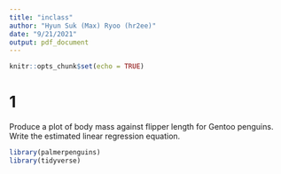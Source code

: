 ```yaml
---
title: "inclass"
author: "Hyun Suk (Max) Ryoo (hr2ee)"
date: "9/21/2021"
output: pdf_document
---
```


```r
knitr::opts_chunk$set(echo = TRUE)
```

# 1
Produce a plot of body mass against flipper length for Gentoo penguins. Write the
estimated linear regression equation.

```r
library(palmerpenguins)
library(tidyverse)
```